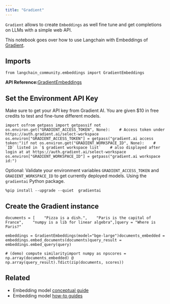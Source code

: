 ```yaml
---
title: "Gradient"
---
```


`Gradient` allows to create `Embeddings` as well fine tune and get completions on LLMs with a simple web API.

This notebook goes over how to use Langchain with Embeddings of [Gradient](https://gradient.ai/).

## Imports

```
from langchain_community.embeddings import GradientEmbeddings
```

**API Reference:**[GradientEmbeddings](https://python.langchain.com/api_reference/community/embeddings/langchain_community.embeddings.gradient_ai.GradientEmbeddings.html)

## Set the Environment API Key

Make sure to get your API key from Gradient AI. You are given $10 in free credits to test and fine-tune different models.

```
import osfrom getpass import getpassif not os.environ.get("GRADIENT_ACCESS_TOKEN", None):    # Access token under https://auth.gradient.ai/select-workspace    os.environ["GRADIENT_ACCESS_TOKEN"] = getpass("gradient.ai access token:")if not os.environ.get("GRADIENT_WORKSPACE_ID", None):    # `ID` listed in `$ gradient workspace list`    # also displayed after login at at https://auth.gradient.ai/select-workspace    os.environ["GRADIENT_WORKSPACE_ID"] = getpass("gradient.ai workspace id:")
```

Optional: Validate your environment variables `GRADIENT_ACCESS_TOKEN` and `GRADIENT_WORKSPACE_ID` to get currently deployed models. Using the `gradientai` Python package.

```
%pip install --upgrade --quiet  gradientai
```

## Create the Gradient instance

```
documents = [    "Pizza is a dish.",    "Paris is the capital of France",    "numpy is a lib for linear algebra",]query = "Where is Paris?"
```

```
embeddings = GradientEmbeddings(model="bge-large")documents_embedded = embeddings.embed_documents(documents)query_result = embeddings.embed_query(query)
```

```
# (demo) compute similarityimport numpy as npscores = np.array(documents_embedded) @ np.array(query_result).Tdict(zip(documents, scores))
```

## Related

* Embedding model [conceptual guide](/oss/concepts/embedding_models)
* Embedding model [how-to guides](/oss/how_to/#embedding-models)
